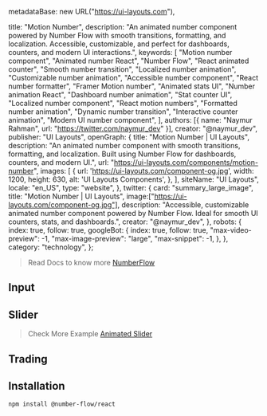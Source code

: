   metadataBase: new URL("https://ui-layouts.com"),

  title: "Motion Number",
  description:
    "An animated number component powered by Number Flow with smooth transitions, formatting, and localization. Accessible, customizable, and perfect for dashboards, counters, and modern UI interactions.",
  keywords: [
    "Motion number component",
    "Animated number React",
    "Number Flow",
    "React animated counter",
    "Smooth number transition",
    "Localized number animation",
    "Customizable number animation",
    "Accessible number component",
    "React number formatter",
    "Framer Motion number",
    "Animated stats UI",
    "Number animation React",
    "Dashboard number animation",
    "Stat counter UI",
    "Localized number component",
    "React motion numbers",
    "Formatted number animation",
    "Dynamic number transition",
    "Interactive counter animation",
    "Modern UI number component",
  ],
  authors: [{ name: "Naymur Rahman", url: "https://twitter.com/naymur_dev" }],
  creator: "@naymur_dev",
  publisher: "UI Layouts",
  openGraph: {
    title: "Motion Number | UI Layouts",
    description:
      "An animated number component with smooth transitions, formatting, and localization. Built using Number Flow for dashboards, counters, and modern UI.",
    url: "https://ui-layouts.com/components/motion-number",
    images: [
      {
        url: 'https://ui-layouts.com/component-og.jpg',
        width: 1200,
        height: 630,
        alt: 'UI Layouts Components',
      },
    ],
    siteName: "UI Layouts",
    locale: "en_US",
    type: "website",
  },
  twitter: {
    card: "summary_large_image",
    title: "Motion Number | UI Layouts",
    image:["https://ui-layouts.com/component-og.jpg"],
    description:
      "Accessible, customizable animated number component powered by Number Flow. Ideal for smooth UI counters, stats, and dashboards.",
    creator: "@naymur_dev",
  },
  robots: {
    index: true,
    follow: true,
    googleBot: {
      index: true,
      follow: true,
      "max-video-preview": -1,
      "max-image-preview": "large",
      "max-snippet": -1,
    },
  },
  category: "technology",
};


> Read Docs to know more [NumberFlow](https://number-flow.barvian.me)

<ComponentCodePreview name='motion-number-upvotes' hasReTrigger isFitheight />

## Input

<ComponentCodePreview name='motion-number-input' isFitheight />

## Slider

<ComponentCodePreview name='motion-number-slider' isFitheight isTab>

<TabCodePreview name='motion-number-slider'>

</TabCodePreview>

> Check More Example [Animated Slider](https://www.ui-layouts.com/components/animated-slider)

</ComponentCodePreview>

## Trading

<ComponentCodePreview name='number-flow-trading' hasReTrigger isFitheight />

## Installation

```bash
npm install @number-flow/react
```
